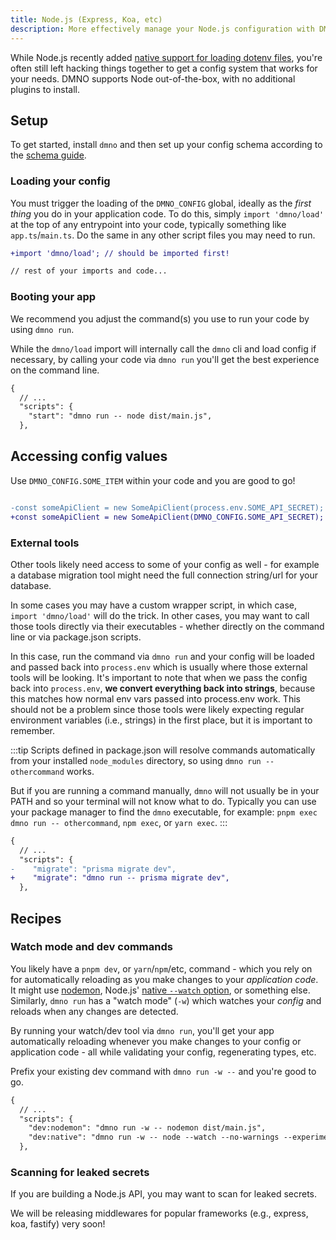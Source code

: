 ```yaml
---
title: Node.js (Express, Koa, etc)
description: More effectively manage your Node.js configuration with DMNO
---
```



While Node.js recently added [native support for loading dotenv files](https://nodejs.org/docs/latest/api/cli.html#--env-fileconfig), you're often still left hacking things together to get a config system that works for your needs. DMNO supports Node out-of-the-box, with no additional plugins to install. 


## Setup
To get started, install `dmno` and then set up your config schema according to the [schema guide](/docs/guides/schema). 

<TabbedCode packageName="dmno" />


### Loading your config

You must trigger the loading of the `DMNO_CONFIG` global, ideally as the _first thing_ you do in your application code.
To do this, simply `import 'dmno/load'` at the top of any entrypoint into your code, typically something like `app.ts`/`main.ts`. Do the same in any other script files you may need to run.

```diff lang="ts" title="main.ts"
+import 'dmno/load'; // should be imported first!

// rest of your imports and code...
```

### Booting your app

We recommend you adjust the command(s) you use to run your code by using `dmno run`.

While the `dmno/load` import will internally call the `dmno` cli and load config if necessary, by calling your code via `dmno run` you'll get the best experience on the command line.

```diff lang="json" title="package.json" ins="dmno run -- "
{
  // ...
  "scripts": {
    "start": "dmno run -- node dist/main.js",
  },
```

## Accessing config values

Use `DMNO_CONFIG.SOME_ITEM` within your code and you are good to go!

```diff lang="ts" ins="DMNO_CONFIG" del="process.env"

-const someApiClient = new SomeApiClient(process.env.SOME_API_SECRET);
+const someApiClient = new SomeApiClient(DMNO_CONFIG.SOME_API_SECRET);
```

### External tools
Other tools likely need access to some of your config as well - for example a database migration tool might need the full connection string/url for your database.

In some cases you may have a custom wrapper script, in which case, `import 'dmno/load'` will do the trick. In other cases, you may want to call those tools directly via their executables - whether directly on the command line or via package.json scripts.

In this case, run the command via `dmno run` and your config will be loaded and passed back into `process.env` which is usually where those external tools will be looking. It's important to note that when we pass the config back into `process.env`, **we convert everything back into strings**, because this matches how normal env vars passed into process.env work. This should not be a problem since those tools were likely expecting regular environment variables (i.e., strings) in the first place, but it is important to remember.

:::tip
Scripts defined in package.json will resolve commands automatically from your installed `node_modules` directory, so using `dmno run -- othercommand` works.

But if you are running a command manually, `dmno` will not usually be in your PATH and so your terminal will not know what to do. Typically you can use your package manager to find the `dmno` executable, for example: `pnpm exec dmno run -- othercommand`, `npm exec`, or `yarn exec`.
:::


```diff lang="json" title="package.json"
{
  // ...
  "scripts": {
-    "migrate": "prisma migrate dev",
+    "migrate": "dmno run -- prisma migrate dev",
  },
```

## Recipes

### Watch mode and dev commands
You likely have a `pnpm dev`, or `yarn`/`npm`/etc, command - which you rely on for automatically reloading as you make changes to your _application code_. It might use [nodemon](https://nodemon.io/), Node.js' [native `--watch` option](https://nodejs.org/docs/latest/api/cli.html#--watch), or something else. Similarly, `dmno run` has a "watch mode" (`-w`) which watches your _config_ and reloads when any changes are detected.

By running your watch/dev tool via `dmno run`, you'll get your app automatically reloading whenever you make changes to your config or application code - all while validating your config, regenerating types, etc.

Prefix your existing dev command with `dmno run -w --` and you're good to go.

```diff lang="json" title="package.json" ins="dmno run -w -- "
{
  // ...
  "scripts": {
    "dev:nodemon": "dmno run -w -- nodemon dist/main.js",
    "dev:native": "dmno run -w -- node --watch --no-warnings --experimental-specifier-resolution=node --loader ts-node/esm ./src/main.ts",
  },
```


### Scanning for leaked secrets

If you are building a Node.js API, you may want to scan for leaked secrets.

We will be releasing middlewares for popular frameworks (e.g., express, koa, fastify) very soon!
